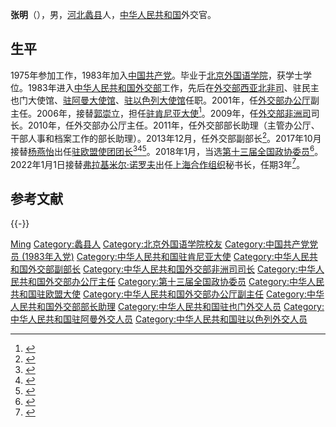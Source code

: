 {{Otheruses|other=名为张明的其他人物|张明}}
{{Infobox officeholder
|name           = 张明
|image          = 
|caption        = 
|image_size     = 250px
|office         = [[上海合作组织|上海合作组织]]秘书长
|term_start     = 2022年1月1日
|term_end       = 
|predecessor    = [[弗拉基米尔·诺罗夫|弗拉基米尔·诺罗夫]]
|successor      = 
|office1        = [[中国驻欧盟使团大使列表|中华人民共和国驻欧盟使团团长]]
|term_start1    = 2017年10月
|term_end1      = 2021年12月
|predecessor1   = [[杨燕怡|杨燕怡]]
|successor1     = 
|office2        = [[中国驻肯尼亚大使列表|中华人民共和国驻肯尼亚大使]]
|term_start2    = 2006年9月
|term_end2      = 2009年3月
|predecessor2   = [[郭崇立|郭崇立]]
|successor2    = [[邓洪波|邓洪波]]
|birth_date     = {{birth year and age|1957|6|df=y}}
|birth_place    = {{PRC}}[[河北省|河北省]][[保定专区|保定专区]][[蠡县|蠡县]]
|nationality    = {{PRC}}
|death_date     = 
|death_place    = 
|spouse         = 已婚
|children       = 一子
|party          = {{CPC}}
|alma_mater     = [[北京外国语学院|北京外国语学院]]
|signature      =
|footnotes      = 
}}
'''张明'''（{{bd|1957年|6月||}}），男，[[河北|河北]][[蠡县|蠡县]]人，[[中华人民共和国|中华人民共和国]]外交官。

== 生平 ==
1975年参加工作，1983年加入[[中国共产党|中国共产党]]。毕业于[[北京外国语学院|北京外国语学院]]，获学士学位。1983年进入[[中华人民共和国外交部|中华人民共和国外交部]]工作，先后在[[中华人民共和国外交部西亚北非司|外交部西亚北非司]]、驻民主也门大使馆、[[中国驻阿曼大使馆|驻阿曼大使馆]]、[[中国驻以色列大使馆|驻以色列大使馆]]任职。2001年，任[[中华人民共和国外交部办公厅|外交部办公厅]]副主任。2006年，接替[[郭崇立|郭崇立]]，担任[[中国驻肯尼亚大使列表|驻肯尼亚大使]]<ref>{{cite web|author=中华人民共和国外交部|title=中国驻肯尼亚历任大使|url=http://www.mfa.gov.cn/chn/pds/ziliao/wjrw/2167/2170/t9197.htm|publisher=中华人民共和国外交部|accessdate=2012-03-07|archive-date=2021-12-18|archive-url=https://web.archive.org/web/20211218213953/https://www.mfa.gov.cn/chn/pds/ziliao/wjrw/2167/2170/t9197.htm}}</ref>。2009年，任[[中华人民共和国外交部非洲司|外交部非洲司]]司长。2010年，任外交部办公厅主任。2011年，任外交部部长助理（主管办公厅、干部人事和档案工作的部长助理）。2013年12月，任外交部副部长<ref>{{cite news|title=【一周人事信息】张明任外交部副部长 高云龙任光大副总|url=http://renshi.people.com.cn/n/2013/1206/c368940-23770551.html|accessdate=2013-12-07|newspaper=人民网|archive-date=2013-12-14|archive-url=https://web.archive.org/web/20131214080001/http://renshi.people.com.cn/n/2013/1206/c368940-23770551.html|dead-url=no}}</ref>。2017年10月接替[[杨燕怡|杨燕怡]]出任[[中国驻欧盟使团大使列表|驻欧盟使团团长]]<ref>{{Cite web  |url =http://www.thepaper.cn/newsDetail_forward_1824129  |title =张明已担任中国驻欧盟使团团长  |author =  |date =2017-10-13  |publisher =澎湃新闻  |language =  |accessdate =  |quote =  |archive-date =2022-06-04  |archive-url =https://web.archive.org/web/20220604044403/http://www.thepaper.cn/newsDetail_forward_1824129  }}</ref><ref>{{Cite web  |url =http://www.thepaper.cn/newsDetail_forward_1823886  |title =张明不再担任外交部副部长职务  |author =  |date =2017-10-13  |publisher =澎湃新闻  |language =  |accessdate =  |quote =  |archive-date =2022-06-03  |archive-url =https://web.archive.org/web/20220603225547/http://www.thepaper.cn/newsDetail_forward_1823886  }}</ref><ref>{{Cite web|url=http://eu.china-mission.gov.cn/chn/dsjl/201710/t20171009_8341150.htm|title=张明大使简历|date=2017-10-09|accessdate=2022-06-03|work=中华人民共和国驻欧盟使团|archive-date=2022-04-27|archive-url=https://web.archive.org/web/20220427212002/http://eu.china-mission.gov.cn/chn/dsjl/201710/t20171009_8341150.htm}}</ref>。2018年1月，当选[[中国人民政治协商会议第十三届全国委员会委员名单|第十三届全国政协委员]]<ref>{{Cite web|url=http://sports.163.com/18/0126/06/D92BRKK400051C89.html|title=中国人民政治协商会议第十三届全国委员会委员名单|accessdate=2018-01-26|last=|work=网易|archive-url=https://web.archive.org/web/20180127143232/http://sports.163.com/18/0126/06/D92BRKK400051C89.html|archive-date=2018-01-27|dead-url=yes}}</ref>。2022年1月1日接替[[弗拉基米尔·诺罗夫|弗拉基米尔·诺罗夫]]出任[[上海合作组织|上海合作组织]]秘书长，任期3年<ref>{{cite web |title=2022年1月5日外交部发言人汪文斌主持例行记者会 |url=https://www.fmprc.gov.cn/web/wjdt_674879/fyrbt_674889/202201/t20220105_10479124.shtml |website=[[中华人民共和国外交部|中华人民共和国外交部]] |accessdate=2022-01-05 |archive-date=2022-01-05 |archive-url=https://web.archive.org/web/20220105140337/https://www.fmprc.gov.cn/web/wjdt_674879/fyrbt_674889/202201/t20220105_10479124.shtml }}</ref>。

== 参考文献 ==
{{Reflist}}

{{-}}
{{start box}}
{{s-dip}}
{{succession box|[[弗拉基米尔·诺罗夫|弗拉基米尔·诺罗夫]]|现任|[[上海合作组织|上海合作组织]]秘书长|2022年1月－}}
{{succession box|[[楊燕怡|楊燕怡]]|悬缺|[[中国驻欧盟使团大使列表|中华人民共和国驻欧盟使团团长]]|2017年10月－2021年12月}}
{{succession box|[[郭崇立|郭崇立]]|[[邓洪波|邓洪波]]|[[中国驻肯尼亚大使列表|中华人民共和国驻肯尼亚大使]]|2006年9月－2009年3月}}
{{end box}}


{{Authority control}}
{{DEFAULTSORT:Zhang张}}
[[Category:张姓|Ming]]
[[Category:蠡县人|Category:蠡县人]]
[[Category:北京外国语学院校友|Category:北京外国语学院校友]]
[[Category:中国共产党党员_(1983年入党)|Category:中国共产党党员 (1983年入党)]]
[[Category:中华人民共和国驻肯尼亚大使|Category:中华人民共和国驻肯尼亚大使]]
[[Category:中华人民共和国外交部副部长|Category:中华人民共和国外交部副部长]]
[[Category:中华人民共和国外交部非洲司司长|Category:中华人民共和国外交部非洲司司长]]
[[Category:中华人民共和国外交部办公厅主任|Category:中华人民共和国外交部办公厅主任]]
[[Category:第十三届全国政协委员|Category:第十三届全国政协委员]]
[[Category:中华人民共和国驻欧盟大使|Category:中华人民共和国驻欧盟大使]]
[[Category:中华人民共和国外交部办公厅副主任|Category:中华人民共和国外交部办公厅副主任]]
[[Category:中华人民共和国外交部部长助理|Category:中华人民共和国外交部部长助理]]
[[Category:中华人民共和国驻也门外交人员|Category:中华人民共和国驻也门外交人员]]
[[Category:中华人民共和国驻阿曼外交人员|Category:中华人民共和国驻阿曼外交人员]]
[[Category:中华人民共和国驻以色列外交人员|Category:中华人民共和国驻以色列外交人员]]